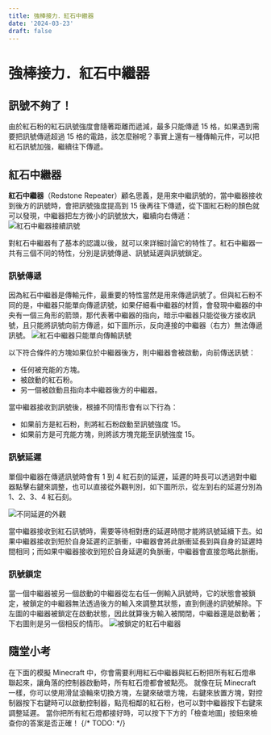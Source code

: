```yaml
---
title: 強棒接力．紅石中繼器
date: '2024-03-23'
draft: false
---
```


# 強棒接力．紅石中繼器
## 訊號不夠了！
由於紅石粉的紅石訊號強度會隨著距離而遞減，最多只能傳遞 15 格，如果遇到需要把訊號傳遞超過 15 格的電路，該怎麼辦呢？事實上還有一種傳輸元件，可以把紅石訊號加強，繼續往下傳遞。

## 紅石中繼器
**紅石中繼器**（Redstone Repeater）顧名思義，是用來中繼訊號的，當中繼器接收到後方的訊號時，會把訊號強度提高到 15 後再往下傳遞，從下圖紅石粉的顏色就可以發現，中繼器把左方微小的訊號放大，繼續向右傳遞：
<Image src="/images/tutorials/repeater/repeat.png" alt="紅石中繼器接續訊號" width={500} priority />

對紅石中繼器有了基本的認識以後，就可以來詳細討論它的特性了。紅石中繼器一共有三個不同的特性，分別是訊號傳遞、訊號延遲與訊號鎖定。

### 訊號傳遞
因為紅石中繼器是傳輸元件，最重要的特性當然是用來傳遞訊號了。但與紅石粉不同的是，中繼器只能單向傳遞訊號，如果仔細看中繼器的材質，會發現中繼器的中央有一個三角形的箭頭，那代表著中繼器的指向，暗示中繼器只能從後方接收訊號，且只能將訊號向前方傳遞，如下圖所示，反向連接的中繼器（右方）無法傳遞訊號。
<Image src="/images/tutorials/repeater/diode.png" alt="紅石中繼器只能單向傳輸訊號" width={500} />

以下符合條件的方塊如果位於中繼器後方，則中繼器會被啟動，向前傳送訊號：

- 任何被充能的方塊。
- 被啟動的紅石粉。
- 另一個被啟動且指向本中繼器後方的中繼器。

當中繼器接收到訊號後，根據不同情形會有以下行為：

- 如果前方是紅石粉，則將紅石粉啟動至訊號強度 15。
- 如果前方是可充能方塊，則將該方塊充能至訊號強度 15。

### 訊號延遲
單個中繼器在傳遞訊號時會有 1 到 4 紅石刻的延遲，延遲的時長可以透過對中繼器點擊右鍵來調整，也可以直接從外觀判別，如下圖所示，從左到右的延遲分別為 1、2、3、4 紅石刻。

<Image src="/images/tutorials/repeater/delay.png" alt="不同延遲的外觀" width={500} />

當中繼器接收到紅石訊號時，需要等待相對應的延遲時間才能將訊號延續下去。如果中繼器接收到短於自身延遲的正脈衝，中繼器會將此脈衝延長到與自身的延遲時間相同；而如果中繼器接收到短於自身延遲的負脈衝，中繼器會直接忽略此脈衝。

### 訊號鎖定
當一個中繼器被另一個啟動的中繼器從左右任一側輸入訊號時，它的狀態會被鎖定，被鎖定的中繼器無法透過後方的輸入來調整其狀態，直到側邊的訊號解除。下左圖的中繼器被鎖定在啟動狀態，因此就算後方輸入被關閉，中繼器還是啟動著；下右圖則是另一個相反的情形。
<Image src="/images/tutorials/repeater/lock.png" alt="被鎖定的紅石中繼器" width={500} />

## 隨堂小考
在下面的模擬 Minecraft 中，你會需要利用紅石中繼器與紅石粉把所有紅石燈串聯起來，讓角落的控制器啟動時，所有紅石燈都會被點亮。
就像在玩 Minecraft 一樣，你可以使用滑鼠滾輪來切換方塊，左鍵來破壞方塊，右鍵來放置方塊，對控制器按下右鍵時可以啟動控制器，點亮相鄰的紅石粉，也可以對中繼器按下右鍵來調整延遲。
當你把所有紅石燈都接好時，可以按下下方的「檢查地圖」按鈕來檢查你的答案是否正確！
{/* TODO: <Canvas canvasHeight={500} canvasWidth={500} checkable={true} preLoadData={Official_Map_2}> */}
